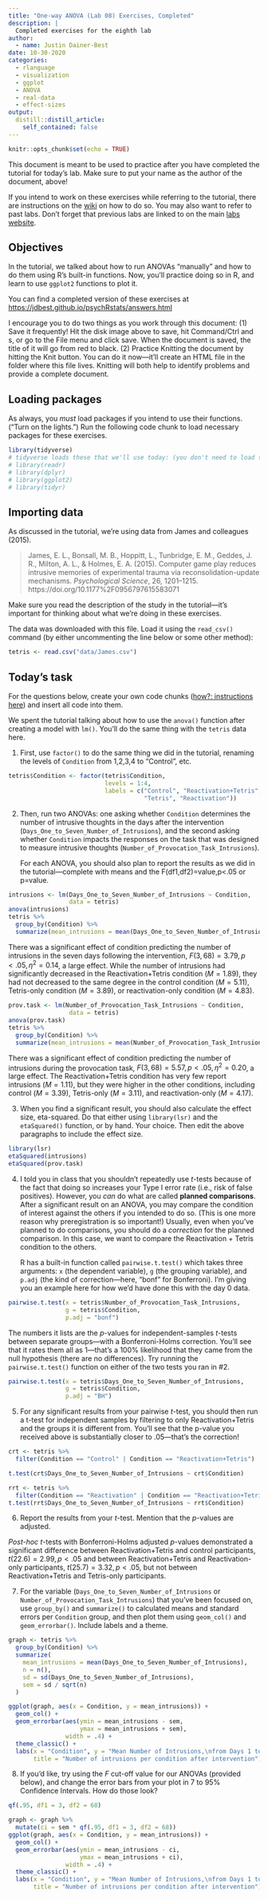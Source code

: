 ```yaml
---
title: "One-way ANOVA (Lab 08) Exercises, Completed"
description: |
  Completed exercises for the eighth lab
author:
  - name: Justin Dainer-Best
date: 10-30-2020
categories: 
  - rlanguage
  - visualization
  - ggplot
  - ANOVA
  - real-data
  - effect-sizes
output:
  distill::distill_article:
    self_contained: false
---
```


```r
knitr::opts_chunk$set(echo = TRUE)
```

This document is meant to be used to practice after you have completed the tutorial for today's lab. Make sure to put your name as the author of the document, above! 

If you intend to work on these exercises while referring to the tutorial, there are instructions on the [wiki](https://github.com/jdbest/psychRstats/wiki/Run-a-tutorial-and-exercise-simultaneously) on how to do so. You may also want to refer to past labs. Don't forget that previous labs are linked to on the main [labs website](../../labs.html).

## Objectives

In the tutorial, we talked about how to run ANOVAs "manually" and how to do them using R's built-in functions. Now, you'll practice doing so in R, and learn to use `ggplot2` functions to plot it.

You can find a completed version of these exercises at <https://jdbest.github.io/psychRstats/answers.html>

I encourage you to do two things as you work through this document: (1) Save it frequently! Hit the disk image above to save, hit Command/Ctrl and s, or go to the File menu and click save. When the document is saved, the title of it will go from red to black. (2) Practice Knitting the document by hitting the Knit button. You can do it now---it'll create an HTML file in the folder where this file lives. Knitting will both help to identify problems and provide a complete document.

## Loading packages

As always, you _must_ load packages if you intend to use their functions. ("Turn on the lights.") Run the following code chunk to load necessary packages for these exercises. 

```r
library(tidyverse)
# tidyverse loads these that we'll use today: (you don't need to load them individually)
# library(readr)
# library(dplyr)
# library(ggplot2)
# library(tidyr)
```

## Importing data

As discussed in the tutorial, we're using data from James and colleagues (2015). 

> James, E. L., Bonsall, M. B., Hoppitt, L., Tunbridge, E. M., Geddes, J. R., Milton, A. L., & Holmes, E. A. (2015). Computer game play reduces intrusive memories of experimental trauma via reconsolidation-update mechanisms. *Psychological Science*, 26, 1201--1215. https://doi.org/10.1177%2F0956797615583071

Make sure you read the description of the study in the tutorial---it's important for thinking about what we're doing in these exercises. 

The data was downloaded with this file. Load it using the `read_csv()` command (by either uncommenting the line below or some other method):

```r
tetris <- read.csv("data/James.csv")
```

## Today's task

For the questions below, create your own code chunks ([how?: instructions here](https://github.com/jdbest/psychRstats/wiki/Create-a-code-chunk)) and insert all code into them.

We spent the tutorial talking about how to use the `anova()` function after creating a model with `lm()`. You'll do the same thing with the `tetris` data here. 

1. First, use `factor()` to do the same thing we did in the tutorial, renaming the levels of `Condition` from 1,2,3,4 to "Control", etc. 

```r
tetris$Condition <- factor(tetris$Condition, 
                           levels = 1:4,
                           labels = c("Control", "Reactivation+Tetris", 
                                      "Tetris", "Reactivation"))
```

2. Then, run two ANOVAs: one asking whether `Condition` determines the number of intrusive thoughts in the days after the intervention (`Days_One_to_Seven_Number_of_Intrusions`), and the second asking whether `Condition` impacts the responses on the task that was designed to measure intrusive thoughts (`Number_of_Provocation_Task_Intrusions`). 

    For each ANOVA, you should also plan to report the results as we did in the tutorial---complete with means and the F(df1,df2)=value,p<.05 or p=value. 
    
```r
intrusions <- lm(Days_One_to_Seven_Number_of_Intrusions ~ Condition,
                 data = tetris)
anova(intrusions)
tetris %>%
  group_by(Condition) %>%
  summarize(mean_intrusions = mean(Days_One_to_Seven_Number_of_Intrusions))
```

There was a significant effect of condition predicting the number of intrusions in the seven days following the intervention, $F(3,68)=3.79,p<.05,\eta^2=0.14$, a large effect. While the number of intrusions had significantly decreased in the Reactivation+Tetris condition ($M=1.89$), they had not decreased to the same degree in the control condition ($M=5.11$), Tetris-only condition ($M=3.89$), or reactivation-only condition ($M=4.83$).

```r
prov.task <- lm(Number_of_Provocation_Task_Intrusions ~ Condition,
                 data = tetris)
anova(prov.task)
tetris %>%
  group_by(Condition) %>%
  summarize(mean_intrusions = mean(Number_of_Provocation_Task_Intrusions))
```

There was a significant effect of condition predicting the number of intrusions during the provocation task, $F(3,68)=5.57,p<.05,\eta^2=0.20$, a large effect. The Reactivation+Tetris condition has very few report intrusions ($M=1.11$), but they were higher in the other conditions, including control ($M=3.39$), Tetris-only ($M=3.11$), and reactivation-only ($M=4.17$). 

3. When you find a significant result, you should also calculate the effect size, eta-squared. Do that either using `library(lsr)` and the `etaSquared()` function, or by hand. Your choice. Then edit the above paragraphs to include the effect size.

```r
library(lsr)
etaSquared(intrusions)
etaSquared(prov.task)
```

4. I told you in class that you shouldn't repeatedly use *t*-tests because of the fact that doing so increases your Type I error rate (i.e., risk of false positives). However, you *can* do what are called **planned comparisons**. After a significant result on an ANOVA, you may compare the condition of interest against the others if you intended to do so. (This is one more reason why preregistration is so important!) Usually, even when you've planned to do comparisons, you should do a *correction* for the planned comparison. In this case, we want to compare the Reactivation + Tetris condition to the others. 

    R has a built-in function called `pairwise.t.test()` which takes three arguments: `x` (the dependent variable), `g` (the grouping variable), and `p.adj` (the kind of correction---here, "bonf" for Bonferroni). I'm giving you an example here for how we'd have done this with the day 0 data. 
    
```r
pairwise.t.test(x = tetris$Number_of_Provocation_Task_Intrusions, 
                g = tetris$Condition,
                p.adj = "bonf")
```

The numbers it lists are the *p*-values for independent-samples *t*-tests between separate groups---with a Bonferroni-Holms correction. You'll see that it rates them all as 1---that's a 100% likelihood that they came from the null hypothesis (there are no differences). Try running the `pairwise.t.test()` function on either of the two tests you ran in #2. 

```r
pairwise.t.test(x = tetris$Days_One_to_Seven_Number_of_Intrusions, 
                g = tetris$Condition,
                p.adj = "BH")
```

5. For any significant results from your pairwise *t*-test, you should then run a t-test for independent samples by filtering to only Reactivation+Tetris and the groups it is different from. You'll see that the p-value you received above is substantially closer to .05---that's the correction! 

```r
crt <- tetris %>%
  filter(Condition == "Control" | Condition == "Reactivation+Tetris")

t.test(crt$Days_One_to_Seven_Number_of_Intrusions ~ crt$Condition)

rrt <- tetris %>%
  filter(Condition == "Reactivation" | Condition == "Reactivation+Tetris")
t.test(rrt$Days_One_to_Seven_Number_of_Intrusions ~ rrt$Condition)
```

6. Report the results from your *t*-test. Mention that the *p*-values are adjusted.

_Post-hoc_ *t*-tests with Bonferroni-Holms adjusted *p*-values demonstrated a significant difference between Reactivation+Tetris and control participants, $t(22.6)=2.99,p<.05$ and between Reactivation+Tetris and Reactivation-only participants, $t(25.7)=3.32,p<.05$, but not between Reactivation+Tetris and Tetris-only participants. 

7. For the variable (`Days_One_to_Seven_Number_of_Intrusions` or `Number_of_Provocation_Task_Intrusions`) that you've been focused on, use `group_by()` and `summarize()` to calculated means and standard errors per `Condition` group, and then plot them using `geom_col()` and `geom_errorbar()`. Include labels and a theme.

```r
graph <- tetris %>%
  group_by(Condition) %>%
  summarize(
    mean_intrusions = mean(Days_One_to_Seven_Number_of_Intrusions),
    n = n(),
    sd = sd(Days_One_to_Seven_Number_of_Intrusions),
    sem = sd / sqrt(n)
  )

ggplot(graph, aes(x = Condition, y = mean_intrusions)) +
  geom_col() +
  geom_errorbar(aes(ymin = mean_intrusions - sem, 
                    ymax = mean_intrusions + sem),
                width = .4) +
  theme_classic() +
  labs(x = "Condition", y = "Mean Number of Intrusions,\nfrom Days 1 to 7",
       title = "Number of intrusions per condition after intervention")
```

8. If you'd like, try using the *F* cut-off value for our ANOVAs (provided below), and change the error bars from your plot in 7 to 95% Confidence Intervals. How do those look?

```r
qf(.95, df1 = 3, df2 = 68)
```

```r
graph <- graph %>%
  mutate(ci = sem * qf(.95, df1 = 3, df2 = 68))
ggplot(graph, aes(x = Condition, y = mean_intrusions)) +
  geom_col() +
  geom_errorbar(aes(ymin = mean_intrusions - ci, 
                    ymax = mean_intrusions + ci),
                width = .4) +
  theme_classic() +
  labs(x = "Condition", y = "Mean Number of Intrusions,\nfrom Days 1 to 7",
       title = "Number of intrusions per condition after intervention")
```